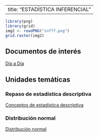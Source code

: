 
---
title: "ESTADÍSTICA INFERENCIAL"
---


```r

library(png)
library(grid)
img2 <- readPNG("infff.png")
grid.raster(img2)

```



## Documentos de interés


[Día a Día ](https://github.com/estadisticaITM/estadisticaITM.github.io/blob/master/DIA-%20DIA_XREI03__ESTADISTICA%20INFERENCIAL_2022-1%20(1).pdf)

## **Unidades temáticas**


### Repaso de estadística descriptiva

<a href="descriptiva2.html" target="_blank"> Conceptos de estadística descriptiva</a>

### Distribución normal

<a href="normal.html" target="_blank"> Distribución normal</a>
